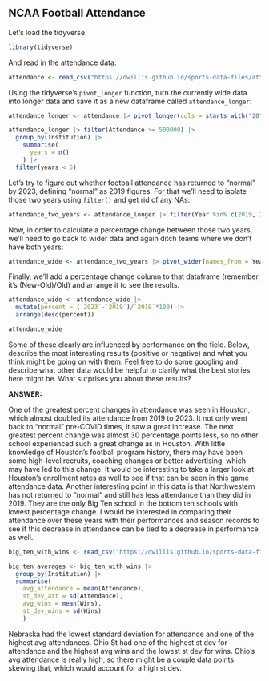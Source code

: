 ## NCAA Football Attendance

Let's load the tidyverse.

```r
library(tidyverse)
```

And read in the attendance data:

```r
attendance <- read_csv("https://dwillis.github.io/sports-data-files/attendance.csv")
```

Using the tidyverse's `pivot_longer` function, turn the currently wide data into longer data and save it as a new dataframe called `attendance_longer`:

```r
attendance_longer <- attendance |> pivot_longer(cols = starts_with("20"), names_to = "Year", values_to = "Attendance")

attendance_longer |> filter(Attendance >= 500000) |> 
  group_by(Institution) |>
    summarise(
      years = n()
    ) |>
  filter(years < 5)
```

Let's try to figure out whether football attendance has returned to "normal" by 2023, defining "normal" as 2019 figures. For that we'll need to isolate those two years using `filter()` and get rid of any NAs:

```r
attendance_two_years <- attendance_longer |> filter(Year %in% c(2019, 2023)) |> na.omit()
```

Now, in order to calculate a percentage change between those two years, we'll need to go back to wider data and again ditch teams where we don't have both years:

```r
attendance_wide <- attendance_two_years |> pivot_wider(names_from = Year, values_from = Attendance) |> na.omit()
```

Finally, we'll add a percentage change column to that dataframe (remember, it's (New-Old)/Old) and arrange it to see the results.

```r
attendance_wide <- attendance_wide |> 
  mutate(percent = (`2023`-`2019`)/`2019`*100) |>
  arrange(desc(percent))

attendance_wide
```

Some of these clearly are influenced by performance on the field. Below, describe the most interesting results (positive or negative) and what you think might be going on with them. Feel free to do some googling and describe what other data would be helpful to clarify what the best stories here might be. What surprises you about these results?

**ANSWER:**

One of the greatest percent changes in attendance was seen in Houston, which almost doubled its attendance from 2019 to 2023. It not only went back to "normal" pre-COVID times, it saw a great increase. The next greatest percent change was almost 30 percentage points less, so no other school experienced such a great change as in Houston. With little knowledge of Houston's football program history, there may have been some high-level recruits, coaching changes or better advertising, which may have led to this change. It would be interesting to take a larger look at Houston's enrollment rates as well to see if that can be seen in this game attendance data. Another interesting point in this data is that Northwestern has not returned to "normal" and still has less attendance than they did in 2019. They are the only Big Ten school in the bottom ten schools with lowest percentage change. I would be interested in comparing their attendance over these years with their performances and season records to see if this decrease in attendance can be tied to a decrease in performance as well.

```r
big_ten_with_wins <- read_csv("https://dwillis.github.io/sports-data-files/big_ten_no_2020.csv")
```

```r
big_ten_averages <- big_ten_with_wins |>
  group_by(Institution) |>
  summarise(
    avg_attendance = mean(Attendance),
    st_dev_att = sd(Attendance),
    avg_wins = mean(Wins),
    st_dev_wins = sd(Wins)
    )
```

Nebraska had the lowest standard deviation for attendance and one of the highest avg attendances. Ohio St had one of the highest st dev for attendance and the highest avg wins and the lowest st dev for wins. Ohio's avg attendance is really high, so there might be a couple data points skewing that, which would account for a high st dev.
